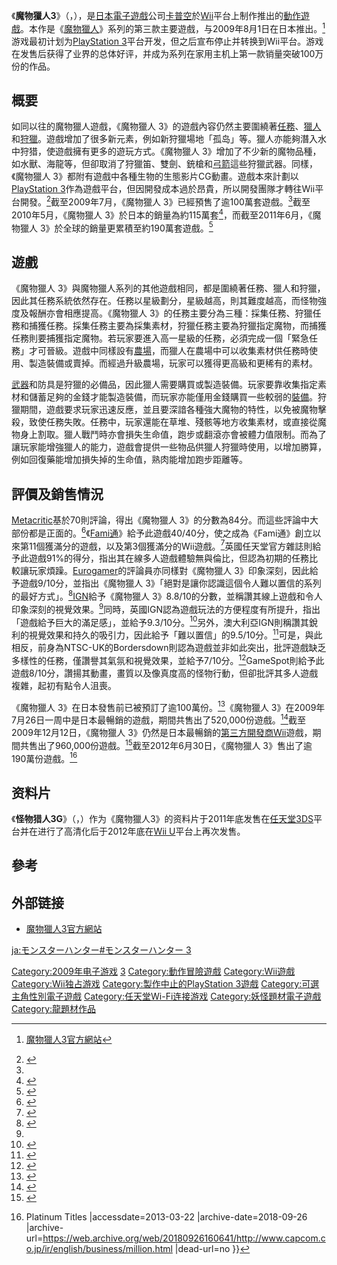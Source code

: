 {{noteTA
|1=zh-cn:怪物猎人; zh-tw:魔物獵人;
|2=zh-cn:正统续作; zh-tw:主要遊戲;
|G1=Games
}}
{{Infobox video game
|title=魔物獵人3
|japanese=モンスターハンター3
|english=Monster Hunter Tri
|image=File:Monster Hunter Tri Box Art.jpg
|caption=遊戲封面
|developer=[[卡普空|卡普空]]
|publisher = 卡普空
|distributor={{vgrelease|PAL|[[任天堂|任天堂]]<ref>{{cite web |date=August 21, 2010 |title=Nintendo distributing Monster Hunter 3 in Europe this April |url=http://www.joystiq.com/2010/01/05/nintendo-distributing-monster-hunter-3-in-europe-this-april/ |publisher=Joystiq |accessdate=2013-01-25 |archive-url=https://web.archive.org/web/20130728110426/http://www.joystiq.com/2010/01/05/nintendo-distributing-monster-hunter-3-in-europe-this-april |archive-date=2013-07-28 |dead-url=yes }}</ref><ref>{{cite web |date=October 25, 2012 |title=Nintendo announces distribution of Monster Hunter™ 3 Ultimate for Wii U and Nintendo 3DS |url=http://www.nintendo.co.uk/News/2012/Nintendo-announces-distribution-of-Monster-Hunter-3-Ultimate-for-Wii-U-and-Nintendo-3DS-654551.html/ |publisher=Nintendo |accessdate=2013-01-25 }}{{dead link|date=2018年5月 |bot=InternetArchiveBot |fix-attempted=yes }}</ref>}}
|released={{Vgrelease|JP|2009年8月1日|NA|2010年4月20日<ref name="Capcom Delays Four Big Games">{{cite web|url=http://xbox360.gamespy.com/articles/105/1057118p1.html|publisher=[[GameSpy|GameSpy]]|first=Tyler|last=Barber|title=Capcom Delays Four Big Games|date=2009-12-22|accessdate=2009-12-24|archive-date=2016-06-23|archive-url=https://web.archive.org/web/20160623192641/http://xbox360.gamespy.com/articles/105/1057118p1.html|dead-url=no}}</ref>|EU|2010年4月23日<ref name=EUrelease>[http://www.eurogamer.net/game/monster-hunter-tri-wii Monster Hunter Tri] {{webarchive|url=https://web.archive.org/web/20111220201325/http://www.eurogamer.net/game/monster-hunter-tri-wii |date=2011-12-20 }} Eurogamer.com. Retrieved 2010-03-14.</ref>|AU|2010年4月29日<ref name=AUrelease>[http://www.aussie-nintendo.com/news/21816/ Australian Monster Hunter Tri release date confirmed] {{webarchive|url=https://web.archive.org/web/20100314114926/http://www.aussie-nintendo.com/news/21816/ |date=2010-03-14 }} Aussie-Nintendo.com, 2010-03-11. Retrieved 2010-03-14.</ref>}}
|engine = [[MT_Framework|MT Framework]]
|series = 《[[魔物獵人系列|魔物獵人]]》系列
|genre = [[動作角色扮演遊戲|動作角色扮演]]
|modes = [[單人遊戲|單人]]、[[多人遊戲|多人合作]]
|platforms = [[Wii|Wii]]
}} 

《'''魔物獵人3'''》（{{lang-ja|モンスターハンター3}}，{{lang-en|Monster Hunter Tri}}），是[[日本|日本]][[電子遊戲|電子遊戲]]公司[[卡普空|卡普空]]於[[Wii|Wii]]平台上制作推出的[[動作遊戲|動作遊戲]]。本作是《[[魔物獵人系列|魔物獵人]]》系列的第三款主要遊戲，与2009年8月1日在日本推出。<ref>{{Ja}}[http://www.capcom.co.jp/monsterhunter/contents_3.html 魔物獵人3官方網站]</ref>游戏最初计划为[[PlayStation_3|PlayStation 3]]平台开发，但之后宣布停止并转换到Wii平台。游戏在发售后获得了业界的总体好评，并成为系列在家用主机上第一款销量突破100万份的作品。

==概要==
如同以往的魔物獵人遊戲，《魔物獵人 3》的遊戲內容仍然主要圍繞著[[任務|任務]]、[[獵人|獵人]]和[[狩獵|狩獵]]。遊戲增加了很多新元素，例如新狩獵場地「孤岛」等。獵人亦能夠潛入水中狩猎，使遊戲擁有更多的遊玩方式。《魔物獵人 3》增加了不少新的魔物品種，如水獸、海龍等，但卻取消了狩獵笛、雙劍、銃槍和[[弓箭|弓箭]]這些狩獵武器。同樣，《魔物獵人 3》都附有遊戲中各種生物的生態影片CG動畫。遊戲本來計劃以[[PlayStation_3|PlayStation 3]]作為遊戲平台，但因開發成本過於昂貴，所以開發團隊才轉往Wii平台開發。<ref>{{cite web|date=2007-10-10|title=Japan's Nintendo wins exclusive deal for Capcom's Monster Hunter 3 title|url=http://www.forbes.com/feeds/afx/2007/10/10/afx4204151.html|publisher=Forbes.com|accessdate=2009-08-05|archiveurl=https://web.archive.org/web/20081028212918/http://www.forbes.com/feeds/afx/2007/10/10/afx4204151.html|archivedate=2008-10-28|deadurl=yes}}</ref>截至2009年7月，《魔物獵人 3》已經預售了逾100萬套遊戲。<ref name="IGN sales"/>截至2010年5月，《魔物獵人 3》於日本的銷量為約115萬套<ref>{{cite web|url=http://www.capcom.co.jp/ir/data/pdf/fy2010a.pdf|title=CAPCON 2011年3月期 事業戦略および計画|publisher=CAPCON|date=2012|accessdate=2013-03-22}}</ref>，而截至2011年6月，《魔物獵人 3》於全球的銷量更累積至約190萬套遊戲。<ref>{{ja}}{{cite web|url=http://www.capcom.co.jp/ir/business/million.html|title=ミリオンセールスタイトル|date=2012-12-31|publisher=CAPCON|accessdate=2013-03-22}}</ref>

==遊戲==
《魔物獵人 3》與魔物獵人系列的其他遊戲相同，都是圍繞著任務、獵人和狩獵，因此其任務系統依然存在。任務以星級劃分，星級越高，則其難度越高，而怪物強度及報酬亦會相應提高。《魔物獵人 3》的任務主要分為三種：採集任務、狩獵任務和捕獲任務。採集任務主要為採集素材，狩獵任務主要為狩獵指定魔物，而捕獲任務則要捕獲指定魔物。若玩家要進入高一星級的任務，必須完成一個「緊急任務」才可晉級。遊戲中同樣設有[[農場|農場]]，而獵人在農場中可以收集素材供任務時使用、製造裝備或賣掉。而經過升級農場，玩家可以獲得更高級和更稀有的素材。

[[武器|武器]]和防具是狩獵的必備品，因此獵人需要購買或製造裝備。玩家要靠收集指定素材和儲蓄足夠的金錢才能製造裝備，而玩家亦能僅用金錢購買一些較弱的[[裝備|裝備]]。狩獵期間，遊戲要求玩家迅速反應，並且要深諳各種強大魔物的特性，以免被魔物擊殺，致使任務失敗。任務中，玩家還能在草堆、殘骸等地方收集素材，或直接從魔物身上割取。獵人戰鬥時亦會損失生命值，跑步或翻滾亦會被體力值限制。而為了讓玩家能增強獵人的能力，遊戲會提供一些物品供獵人狩獵時使用，以增加勝算，例如回復藥能增加損失掉的生命值，熟肉能增加跑步距離等。

==評價及銷售情況==
{{VG reviews
| MC = 84
|EuroG = 9/10<ref name="eg_rev">[http://www.eurogamer.net/articles/monster-hunter-tri-review?page=3 Monster Hunter Tri Review - Page 3 | Wii | Eurogamer<!-- Bot generated title -->]</ref>
|Fam = 40/40<ref name=Famitsu/>
|IGN = 8.8/10<ref name="ign_rev">{{Cite web |url=http://wii.ign.com/articles/108/1083123p1.html# |title=Monster Hunter Tri Review - Wii Review at IGN<!-- Bot generated title --> |access-date=2013-03-22 |archive-url=https://web.archive.org/web/20120822042030/http://wii.ign.com/articles/108/1083123p1.html# |archive-date=2012-08-22 |dead-url=yes }}</ref>
| rev1 = IGN UK
| rev1Score = 9.3/10<ref name="ign_uk_rev">{{Cite web |url=http://wii.ign.com/articles/108/1083358p1.html |title=Monster Hunter Tri UK Review - Wii Review at IGN<!-- Bot generated title --> |access-date=2013-03-22 |archive-url=https://web.archive.org/web/20120817025528/http://wii.ign.com/articles/108/1083358p1.html |archive-date=2012-08-17 |dead-url=yes }}</ref>
|NP = 9/10<ref name="np_rev">[http://gonintendo.com/viewstory.php?id=120114 GoNintendo - Nintendo Power - Monster Hunter 3 review snippet<!-- Bot generated title -->]{{dead link|date=2018年5月 |bot=InternetArchiveBot |fix-attempted=yes }}</ref>
}}

[[Metacritic|Metacritic]]基於70則評論，得出《魔物獵人 3》的分數為84分。而這些評論中大部份都是正面的。<ref>{{cite web|url=http://www.metacritic.com/games/platforms/wii/monsterhuntertri?q=Monster%20Hunter%20Tri |title=Monster Hunter Tri on Metacritic |publisher=[[Metacritic|Metacritic]] |accessdate=2010-04-18}}</ref>《[[Fami通|Fami通]]》給予此遊戲40/40分，使之成為《Fami通》創立以來第11個獲滿分的遊戲，以及第3個獲滿分的Wii遊戲。<ref name=Famitsu>{{cite web|last=Sims|first=Daniel|date=2009-08-05|title=Monster Hunter 3 Gets a Perfect Review From Famitsu|url=http://wii.kombo.com/article.php?artid=14624|publisher=Kombo|accessdate=2009-08-05}}{{dead link|date=十一月 2017 |bot=InternetArchiveBot }}</ref>英國任天堂官方雜誌則給予此遊戲91%的得分，指出其在線多人遊戲體驗無與倫比，但認為初期的任務比較讓玩家煩躁。[[Eurogamer|Eurogamer]]的評論員亦同樣對《魔物獵人 3》印象深刻，因此給予遊戲9/10分，並指出《魔物獵人 3》「絕對是讓你認識這個令人難以置信的系列的最好方式」。<ref>{{cite web|url=http://www.eurogamer.net/articles/monster-hunter-tri-review |title=Monster Hunter Tri on Eurogamer |publisher=Eurogamer |accessdate=2010-04-18}}</ref>[[IGN|IGN]]給予《魔物獵人 3》8.8/10的分數，並稱讚其線上遊戲和令人印象深刻的視覺效果。<ref name="ign_rev" />同時，英國IGN認為遊戲玩法的方便程度有所提升，指出「遊戲給予巨大的滿足感」，並給予9.3/10分。<ref name="ign_uk_ref">{{cite web |url=http://wii.ign.com/articles/108/1083358p1.html |title=Monster Hunter Tri IGN UK Review |publisher=IGN UK |accessdate=2010-04-19 |archive-url=https://web.archive.org/web/20100416171217/http://wii.ign.com/articles/108/1083358p1.html |archive-date=2010-04-16 |dead-url=yes }}</ref>另外，澳大利亞IGN則稱讚其銳利的視覺效果和持久的吸引力，因此給予「難以置信」的9.5/10分。<ref name="ign_australia_rev">{{cite web |url=http://wii.ign.com/articles/108/1086207p2.html |title=Monster Hunter Tri IGN Australia Review |publisher=IGN Australia |accessdate=2010-04-28 |archive-url=https://web.archive.org/web/20100504181905/http://wii.ign.com/articles/108/1086207p2.html |archive-date=2010-05-04 |dead-url=yes }}</ref>可是，與此相反，前身為NTSC-UK的Bordersdown則認為遊戲並非如此突出，批評遊戲缺乏多樣性的任務，僅讚譽其氣氛和視覺效果，並給予7/10分。<ref>{{cite web|url=http://www.bordersdown.net/content.php?76-Monster-Hunter-3-Tri-Review-Nintendo-Wii |title=Monster Hunter Tri review at Bordersdown (previously NTSC-UK) |publisher=Bordersdown |accessdate=2010-04-18}}</ref>GameSpot則給予此遊戲8/10分，讚揚其動畫，畫質以及像真度高的怪物行動，但卻批評其多人遊戲複雜，起初有點令人沮喪。

《魔物獵人 3》在日本發售前已被預訂了逾100萬份。<ref name="IGN sales">{{cite web|last=Gantayat|first=Anoop|date=2009-07-30|title=Monster Hunter 3 Tops a Million|url=http://wii.ign.com/articles/100/1009171p1.html|publisher=IGN|accessdate=2009-07-30|archive-url=https://web.archive.org/web/20090802053658/http://wii.ign.com/articles/100/1009171p1.html|archive-date=2009-08-02|dead-url=yes}}</ref>《魔物獵人 3》在2009年7月26日一周中是日本最暢銷的遊戲，期間共售出了520,000份遊戲。<ref>{{cite web | author=Graft, Kris | date= 2009-08-06 | title=Japanese Charts: Monster Hunter 3 Dethrones Dragon Quest IX, Gears 2 Debuts | url=http://gamasutra.com/php-bin/news_index.php?story=24748 | work=Gamasutra.com | accessdate=2009-08-06}}</ref>截至2009年12月12日，《魔物獵人 3》仍然是日本最暢銷的[[遊戲開發者|第三方開發商]]Wii遊戲，期間共售出了960,000份遊戲。<ref>{{cite web|url=http://nintendo.joystiq.com/2009/08/13/monster-hunter-3-is-japans-best-selling-third-party-wii-game/|title=Monster Hunter 3 is Japan's best-selling third-party Wii game|last=Fletcher|first=J.C.|date=2009-08-13|publisher=Joystiq|accessdate=2009-08-13|archive-url=https://web.archive.org/web/20090815142243/http://nintendo.joystiq.com/2009/08/13/monster-hunter-3-is-japans-best-selling-third-party-wii-game/|archive-date=2009-08-15|dead-url=yes}}</ref>截至2012年6月30日，《魔物獵人 3》售出了逾190萬份遊戲。<ref>{{Cite web |url=http://www.capcom.co.jp/ir/english/business/million.html |title=CAPCOM {{!}} Platinum Titles<!-- Bot generated title --> |accessdate=2013-03-22 |archive-date=2018-09-26 |archive-url=https://web.archive.org/web/20180926160641/http://www.capcom.co.jp/ir/english/business/million.html |dead-url=no }}</ref>

== 资料片 ==
{{main|怪物猎人3G}}

《'''怪物猎人3G'''》（{{lang-ja|モンスターハンター 3G}}，{{lang-en|Monster Hunter 3 Ultimate}}）作为《魔物獵人3》的资料片于2011年底发售在[[任天堂3DS|任天堂3DS]]平台并在进行了高清化后于2012年底在[[Wii_U|Wii U]]平台上再次发售。

==參考==
{{reflist}}

== 外部链接 ==
* {{Ja}}[http://www.capcom.co.jp/monsterhunter/contents_3.html 魔物獵人3官方網站]

{{Monster Hunter Series}}

{{DEFAULTSORT:Monster Hunter Tri}}
[[Category:2009年电子游戏|Category:2009年电子游戏]]
[[Category:魔物獵人系列|3]]
[[Category:動作冒險遊戲|Category:動作冒險遊戲]]
[[Category:Wii遊戲|Category:Wii遊戲]]
[[Category:Wii独占游戏|Category:Wii独占游戏]]
[[Category:製作中止的PlayStation_3遊戲|Category:製作中止的PlayStation 3遊戲]]
[[Category:可選主角性別電子遊戲|Category:可選主角性別電子遊戲]]
[[Category:任天堂Wi-Fi连接游戏|Category:任天堂Wi-Fi连接游戏]]
[[Category:妖怪題材電子遊戲|Category:妖怪題材電子遊戲]]
[[Category:龍題材作品|Category:龍題材作品]]

[[ja:モンスターハンター#モンスターハンター_3|ja:モンスターハンター#モンスターハンター 3]]